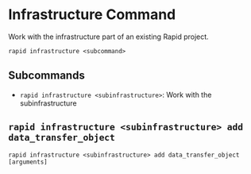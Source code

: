 # Infrastructure Command

Work with the infrastructure part of an existing Rapid project.

```
rapid infrastructure <subcommand>
```

## Subcommands

- `rapid infrastructure <subinfrastructure>`: Work with the subinfrastructure

## `rapid infrastructure <subinfrastructure> add data_transfer_object`

```
rapid infrastructure <subinfrastructure> add data_transfer_object [arguments]
```
